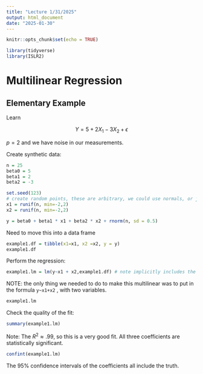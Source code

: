 ```yaml
---
title: "Lecture 1/31/2025"
output: html_document
date: "2025-01-30"
---
```


```r
knitr::opts_chunk$set(echo = TRUE)
```

```r
library(tidyverse)
library(ISLR2)
```

# Multilinear Regression

## Elementary Example

Learn

$$
Y = 5 + 2X_1 -3X_2 + \epsilon
$$

$p=2$ and we have noise in our measurements.

Create synthetic data:

```r
n = 25
beta0 = 5
beta1 = 2 
beta2 = -3

set.seed(123)
# create random points, these are arbitrary, we could use normals, or just seq
x1 = runif(n, min=-2,2)
x2 = runif(n, min=-2,2)

y = beta0 + beta1 * x1 + beta2 * x2 + rnorm(n, sd = 0.5)
```

Need to move this into a data frame

```r
example1.df = tibble(x1=x1, x2 =x2, y = y)
example1.df
```

Perform the regression:

```r
example1.lm = lm(y~x1 + x2,example1.df) # note implicitly includes the constant
```

NOTE: the only thing we needed to do to make this multilinear was to put in the formula `y~x1+x2` , with two variables.

```r
example1.lm
```

Check the quality of the fit:

```r
summary(example1.lm)
```

Note: The $R^2 \approx .99$, so this is a very good fit. All three coefficients are statistically significant.

```r
confint(example1.lm)
```

The 95% confidence intervals of the coefficients all include the truth.
